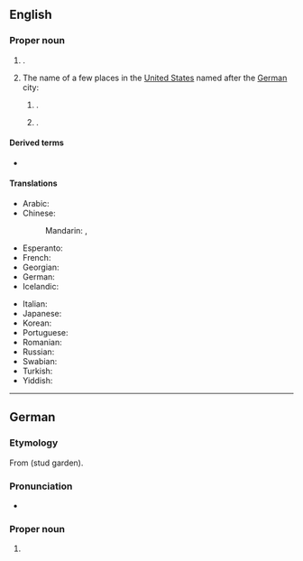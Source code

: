 ==English==
{{wikipedia}}

===Proper noun===
{{en-proper noun}}

# {{place|en|The <<capital>> and <<largest city>> of the state of <<s/Baden-Württemberg>> in southwestern <<c/Germany>>}}.
# The name of a few places in the [[United States]] named after the [[German]] city:
## {{place|en|A <<city>> in <<co/Arkansas County>>, <<s/Arkansas>>; it is the <<seat>> of <<co/Arkansas County>>'s northern district}}.
## {{place|en|An <<unincorporated community>> in <<co/Philips County>>, <<s/Kansas>>, located in northern [[Kansas]] along [[U.S. Route 36]] east of [[Prairie View]] and west of [[Phillipsburg]]}}.

====Derived terms====
* {{l|en|Stuttgarter}}

====Translations====
{{trans-top|the capital and largest city of the state of Baden-Württemberg in southwestern Germany}}
* Arabic: {{t|ar|شْتُوتْغَارْت|m|tr=štutḡart}}
* Chinese:
*: Mandarin: {{t+|cmn|斯圖加特|sc=Hani}}, {{t+|cmn|斯图加特|tr=Sītújiātè|sc=Hani}}
* Esperanto: {{t|eo|Stutgarto}}
* French: {{t+|fr|Stuttgart|m}}
* Georgian: {{t|ka|შტუტგარტი}}
* German: {{t+|de|Stuttgart|n}}
* Icelandic: {{t|is|Stóðgarður|m}}
{{trans-mid}}
* Italian: {{t+|it|Stoccarda|f}}
* Japanese: {{t|ja|シュトゥットガルト|tr=Shututtogaruto}}
* Korean: {{t|ko|^슈투트가르트}}
* Portuguese: {{t|pt|Estugarda|f}}
* Romanian: {{t|ro|Stuttgart}}
* Russian: {{t+|ru|Шту́тгарт|m}}
* Swabian: {{t|swg|Schduagert}}
* Turkish: {{t|tr|Stuttgart}}
* Yiddish: {{t|yi|שטוטגאַרט}}
{{trans-bottom}}

----

==German==
{{wikipedia|lang=de}}

===Etymology===
From {{inh|de|goh|stuotgarten}} (stud garden).

===Pronunciation===
* {{audio|de|De-Stuttgart.OGG|audio}}

===Proper noun===
{{de-proper noun|n}}

# {{place|de|caplc|s/Baden-Württemberg|c/Germany|t1=Stuttgart}}